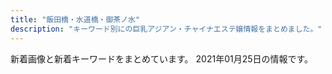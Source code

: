 ```yaml
---
title: "飯田橋・水道橋・御茶ノ水"
description: "キーワード別にの巨乳アジアン・チャイナエステ嬢情報をまとめました。"
---
```


新着画像と新着キーワードをまとめています。
2021年01月25日の情報です。

<DmmAffiliateIns />
<KeywordTable
  shops={
    [
    {
        "url": "https://kira.uouono.com/",
        "station": "\u795e\u4fdd\u753a\u99c5A1\u51fa\u53e3",
        "keywords": {
            "F": 3,
            "D": 13,
            "C": 4,
            "E": 10
        },
        "img_links": [
            "https://kira.uouono.com/wp-content/uploads/2020/12/1234786kira.jpg",
            "https://kira.uouono.com/wp-content/themes/este/img/4.jpg",
            "https://kira.uouono.com/wp-content/themes/este/img/1.jpg",
            "https://kira.uouono.com/wp-content/uploads/2020/12/saiuhkira.jpg",
            "https://kira.uouono.com/wp-content/uploads/2019/06/1ki100.jpg",
            "https://kira.uouono.com/wp-content/uploads/2019/06/2kira.jpg",
            "https://kira.uouono.com/wp-content/uploads/2019/06/1kira.jpg",
            "https://kira.uouono.com/wp-content/themes/este/img/tel_footer.png",
            "https://kira.uouono.com/wp-content/themes/este/img/tel_header.png",
            "https://kira.uouono.com/wp-content/uploads/2019/12/98976Akira.jpg",
            "https://kira.uouono.com/wp-content/uploads/2019/06/2ki100.jpg",
            "https://kira.uouono.com/wp-content/themes/este/img/top-img03.png",
            "https://kira.uouono.com/wp-content/themes/este/img/top-img01.png",
            "https://kira.uouono.com/wp-content/uploads/2020/12/1kira.jpg",
            "https://kira.uouono.com/wp-content/uploads/2020/01/100kira.jpg",
            "https://kira.uouono.com/wp-content/themes/este/img/top-img02b.png",
            "https://kira.uouono.com/wp-content/uploads/2019/06/4kira.jpg",
            "https://kira.uouono.com/wp-content/themes/este/img/call.png",
            "https://kira.uouono.com/wp-content/themes/este/img/2.jpg",
            "https://kira.uouono.com/wp-content/themes/este/img/3.jpg"
        ],
        "name": "\u30ad\u30e9\u30e9"
    },
    {
        "station": "\u5c0f\u5ddd\u753a\u99c5B5\u51fa\u53e3",
        "img_links": [
            "https://izumi-esthe.tokyo/wp-content/uploads/2020/09/8765211iyashinoizumi.jpg",
            "https://izumi-esthe.tokyo/wp-content/themes/este/img/top-img01a.png",
            "https://izumi-esthe.tokyo/wp-content/uploads/2020/10/98767689iyashinoizumi.jpg",
            "https://izumi-esthe.tokyo/wp-content/uploads/2020/02/9fxdytugvyibha.jpg",
            "https://izumi-esthe.tokyo/wp-content/uploads/2020/02/13ydtfuygiuhsa.jpg",
            "https://izumi-esthe.tokyo/wp-content/themes/este/img/tel_footer.png",
            "https://izumi-esthe.tokyo/wp-content/themes/este/img/top-img01b.png",
            "https://izumi-esthe.tokyo/wp-content/themes/este/img/3.jpg",
            "https://izumi-esthe.tokyo/wp-content/uploads/2020/04/1111iyashinoizumi.jpg",
            "https://izumi-esthe.tokyo/wp-content/uploads/2020/02/1111iyashinoizumi.jpg",
            "https://izumi-esthe.tokyo/wp-content/themes/este/img/4.jpg",
            "https://izumi-esthe.tokyo/wp-content/themes/este/img/top-img02a.png",
            "https://izumi-esthe.tokyo/wp-content/uploads/2020/02/999iyashinoizumi.jpg",
            "https://izumi-esthe.tokyo/wp-content/themes/este/img/6.jpg",
            "https://izumi-esthe.tokyo/wp-content/uploads/2020/12/9iyashinoizumi.jpg",
            "https://izumi-esthe.tokyo/wp-content/uploads/2020/10/8765iyashinoizumi.jpg",
            "https://izumi-esthe.tokyo/wp-content/uploads/2020/12/999iyashinoizumi.jpg",
            "https://izumi-esthe.tokyo/wp-content/themes/este/img/top-img04.png",
            "https://izumi-esthe.tokyo/wp-content/uploads/2020/10/9087saiyashinoizumi.jpg",
            "https://izumi-esthe.tokyo/wp-content/themes/este/img/call.png",
            "https://izumi-esthe.tokyo/wp-content/uploads/2020/02/15drtyfugihoas.jpg",
            "https://izumi-esthe.tokyo/wp-content/uploads/2021/01/211iyashinoizumi.jpg",
            "https://izumi-esthe.tokyo/wp-content/uploads/2020/02/3serdtfygui.jpg",
            "https://izumi-esthe.tokyo/wp-content/uploads/2020/12/3111112iyashinoizumi.jpg",
            "https://izumi-esthe.tokyo/wp-content/themes/este/img/5.jpg",
            "https://izumi-esthe.tokyo/wp-content/uploads/2020/09/8765421iyashinoizumi.jpg",
            "https://izumi-esthe.tokyo/wp-content/themes/este/img/top-img01.png",
            "https://izumi-esthe.tokyo/wp-content/uploads/2020/11/1iyashinoizumi-1.jpg",
            "https://izumi-esthe.tokyo/wp-content/uploads/2020/12/121iyashinoizumi.jpg",
            "https://izumi-esthe.tokyo/wp-content/uploads/2021/01/111iyashinoizumi.jpg",
            "https://izumi-esthe.tokyo/wp-content/uploads/2020/03/77iyashinoizumi.jpg",
            "https://izumi-esthe.tokyo/wp-content/uploads/2020/03/111iyashinoizumi.jpg",
            "https://izumi-esthe.tokyo/wp-content/uploads/2020/02/15dfuygihoinp.jpg",
            "https://izumi-esthe.tokyo/wp-content/themes/este/img/tel_header.png",
            "https://izumi-esthe.tokyo/wp-content/uploads/2020/11/2iyashinoizumi.jpg",
            "https://izumi-esthe.tokyo/wp-content/uploads/2020/02/14drtyfugiho.jpg",
            "https://izumi-esthe.tokyo/wp-content/themes/este/img/1.jpg",
            "https://izumi-esthe.tokyo/wp-content/uploads/2020/11/1iyashinoizumi.jpg",
            "https://izumi-esthe.tokyo/wp-content/uploads/2020/02/10cfyguvbhj.jpg",
            "https://izumi-esthe.tokyo/wp-content/uploads/2020/09/876521iyashinoizumi-1.jpg",
            "https://izumi-esthe.tokyo/wp-content/uploads/2020/02/88iyashinoizumi.jpg",
            "https://izumi-esthe.tokyo/wp-content/themes/este/img/2.jpg",
            "https://izumi-esthe.tokyo/wp-content/uploads/2020/10/897s6aiyashinoizumi.jpg",
            "https://izumi-esthe.tokyo/wp-content/uploads/2020/11/9897621iyashinoizumi.jpg",
            "https://izumi-esthe.tokyo/wp-content/uploads/2020/10/9876iyashinoizumi.jpg",
            "https://izumi-esthe.tokyo/wp-content/uploads/2020/02/999iyashinoizumi-1.jpg"
        ],
        "keywords": {
            "G": 4,
            "C": 12,
            "E": 12,
            "D": 70
        },
        "url": "https://izumi-esthe.tokyo/",
        "name": "\u7652\u3057\u306e\u6cc9"
    },
    {
        "keywords": {
            "C": 7
        },
        "name": "\u30e9\u30d4\u30b9",
        "station": "\u795e\u4fdd\u753a\u99c5A7\u51fa\u53e3",
        "url": "http://rapisu.tokyo/",
        "img_links": [
            "http://rapisu.tokyo/images/r3.jpg",
            "http://rapisu.tokyo/images/end.png",
            "http://rapisu.tokyo/images/mika.jpg",
            "http://rapisu.tokyo/images/r2.jpg",
            "http://rapisu.tokyo/images/tiao.png",
            "http://rapisu.tokyo/images/meihui.jpg",
            "http://rapisu.tokyo/images/g0.jpg",
            "http://rapisu.tokyo/images/r1.jpg",
            "http://rapisu.tokyo/images/zi_staff.png",
            "http://rapisu.tokyo/images/flash1.jpg",
            "http://rapisu.tokyo/images/top.png",
            "http://rapisu.tokyo/images/mobile.png",
            "http://rapisu.tokyo/images/flash.jpg"
        ]
    },
    {
        "station": "JR\u6c34\u9053\u6a4b\u99c5\u6771\u53e3",
        "keywords": {
            "F": 6,
            "89": 6,
            "85": 6,
            "88": 4,
            "E": 6,
            "83": 10,
            "D": 18,
            "84": 4
        },
        "name": "\u30d3\u30fc\u30ca\u30b9",
        "img_links": [
            "http://venus.tyo.cm/images/room3.jpg",
            "http://venus.tyo.cm/photos/sites/40/2020/09/2020090907201289.jpeg",
            "http://venus.tyo.cm/photos/sites/40/2020/08/2020083110414597.jpeg",
            "http://venus.tyo.cm/photos/sites/40/2020/09/2020091012404045.jpeg",
            "http://venus.tyo.cm/images/mainimg.jpg",
            "http://venus.tyo.cm/photos/sites/40/2020/08/2020083110414612.jpeg",
            "http://venus.tyo.cm/photos/sites/40/2020/08/2020083109075883.jpeg",
            "http://venus.tyo.cm/photos/sites/40/2020/05/202005250635220.jpg",
            "http://venus.tyo.cm/images/pagetop.png",
            "http://venus.tyo.cm/photos/sites/40/2020/08/2020083109075781.jpeg",
            "http://venus.tyo.cm/images/room5.jpg",
            "http://venus.tyo.cm/images/room1.jpg",
            "http://venus.tyo.cm/images/room6.jpg",
            "http://venus.tyo.cm/images/spmainimg.jpg",
            "http://venus.tyo.cm/images/room2.jpg",
            "http://venus.tyo.cm/images/top.png",
            "http://venus.tyo.cm/photos/sites/40/2020/08/2020083109075848.jpeg",
            "http://venus.tyo.cm/photos/sites/40/2020/09/2020090907201348.jpeg",
            "http://venus.tyo.cm/photos/sites/40/2020/08/2020083109075784.jpeg",
            "http://venus.tyo.cm/photos/sites/40/2020/10/202010021052282.jpeg",
            "http://venus.tyo.cm/photos/sites/40/2020/08/2020083109075685.jpeg",
            "http://venus.tyo.cm/photos/sites/40/2020/08/2020083109075912.jpeg",
            "http://venus.tyo.cm/images/room4.jpg"
        ],
        "url": "http://venus.tyo.cm/"
    },
    {
        "name": "\u60a0 \u3086\u3046",
        "img_links": [
            "http://yu.xyz.mn/photos/sites/91/2020/02/2020022305370017.jpg",
            "http://yu.xyz.mn/images/s_shedule.jpg",
            "http://yu.xyz.mn/images/ac1.jpg",
            "http://yu.xyz.mn/images/s_staff.jpg",
            "http://yu.xyz.mn/photos/sites/91/2019/12/2019122901424384.jpg",
            "http://yu.xyz.mn/photos/sites/91/2020/04/2020040807282190.jpg",
            "http://yu.xyz.mn/images/room3.jpg",
            "http://yu.xyz.mn/images/room2.jpg",
            "http://yu.xyz.mn/images/s_news.jpg",
            "http://yu.xyz.mn/images/top.jpg",
            "http://yu.xyz.mn/images/ac3.jpg",
            "http://yu.xyz.mn/images/ac6.jpg",
            "http://yu.xyz.mn/photos/sites/91/2019/12/2019122702252767.jpg",
            "http://yu.xyz.mn/images/room1.jpg",
            "http://yu.xyz.mn/images/ac4.jpg",
            "http://yu.xyz.mn/photos/sites/91/2019/12/2019122702252691.jpg",
            "http://yu.xyz.mn/photos/sites/91/2021/01/2021012205451889.jpg",
            "http://yu.xyz.mn/images/ac2.jpg",
            "http://yu.xyz.mn/images/ac5.jpg",
            "http://yu.xyz.mn/images/mobile.jpg",
            "http://yu.xyz.mn/images/room4.jpg"
        ],
        "keywords": {
            "84": 7,
            "86": 7,
            "85": 21,
            "87": 7,
            "C": 20,
            "D": 35
        },
        "url": "http://yu.xyz.mn/",
        "station": "JR\u6c34\u9053\u6a4b\u99c5\u897f\u53e3"
    },
    {
        "img_links": [
            "http://www.iyashikokoro.xyz/images/index-iyashi_13.jpg",
            "http://www.iyashikokoro.xyz/images/index-iyashi_10.jpg",
            "http://www.iyashikokoro.xyz/images/staff/riri.jpg",
            "http://www.iyashikokoro.xyz/images/index-iyashi_04.jpg",
            "http://www.iyashikokoro.xyz/images/staff/sizuka.jpg",
            "http://www.iyashikokoro.xyz/images/staff/7.jpg",
            "http://www.iyashikokoro.xyz/images/staff/ai2.jpg",
            "http://www.iyashikokoro.xyz/images/shop/1.jpg",
            "http://www.iyashikokoro.xyz/images/staff/6.jpg",
            "http://www.iyashikokoro.xyz/images/staff/qianqiu.jpg",
            "http://www.iyashikokoro.xyz/images/index-iyashi_05.jpg",
            "http://www.iyashikokoro.xyz/images/shop/5.jpg",
            "http://www.iyashikokoro.xyz/images/index-iyashi_14.jpg",
            "http://www.iyashikokoro.xyz/images/index-iyashi_02a.jpg",
            "http://www.iyashikokoro.xyz/images/staff/miki.jpg",
            "http://www.iyashikokoro.xyz/images/sys-n.png",
            "http://www.iyashikokoro.xyz/images/shop/4.jpg",
            "http://www.iyashikokoro.xyz/images/staff/maki2.jpg"
        ],
        "station": "JR\u98ef\u7530\u6a4b\u99c5\u6771\u53e3",
        "url": "http://www.iyashikokoro.xyz/",
        "keywords": {},
        "name": "\u7652\u3057\u306e\u5fc3"
    },
    {
        "name": "\u697d\u697d",
        "station": "\u725b\u8fbc\u795e\u697d\u5742\u99c5A2\u51fa\u53e3",
        "img_links": [
            "https://raku-relax.tokyo/wp-content/themes/este/img/tel02.png",
            "https://raku-relax.tokyo/wp-content/uploads/2020/04/siuaytfsa.jpg",
            "https://raku-relax.tokyo/wp-content/uploads/2018/12/satfuygihoj.jpg",
            "https://raku-relax.tokyo/wp-content/uploads/2020/11/9897621rakura.jpg",
            "https://raku-relax.tokyo/wp-content/uploads/2020/01/897sarakura.jpg",
            "https://raku-relax.tokyo/wp-content/themes/este/img/top-img01.png",
            "https://raku-relax.tokyo/wp-content/uploads/2020/04/1234sertdyf.jpg",
            "https://raku-relax.tokyo/wp-content/uploads/2021/01/211rakura.jpg",
            "https://raku-relax.tokyo/wp-content/uploads/2021/01/1211rakura.jpg",
            "https://raku-relax.tokyo/wp-content/themes/este/img/2.jpg",
            "https://raku-relax.tokyo/wp-content/themes/este/img/top-img04.png",
            "https://raku-relax.tokyo/wp-content/themes/este/img/4.jpg",
            "https://raku-relax.tokyo/wp-content/themes/este/img/top-img03.png",
            "https://raku-relax.tokyo/wp-content/themes/este/img/tel03.png",
            "https://raku-relax.tokyo/wp-content/themes/este/img/tel_footer.png",
            "https://raku-relax.tokyo/wp-content/themes/este/img/tel_header.png",
            "https://raku-relax.tokyo/wp-content/themes/este/img/1.jpg",
            "https://raku-relax.tokyo/wp-content/themes/este/img/tel.png",
            "https://raku-relax.tokyo/wp-content/uploads/2020/11/oiuarakura.jpg",
            "https://raku-relax.tokyo/wp-content/uploads/2020/01/y45a121.jpg",
            "https://raku-relax.tokyo/wp-content/themes/este/img/top-img05.png",
            "https://raku-relax.tokyo/wp-content/themes/este/img/top-img02.png",
            "https://raku-relax.tokyo/wp-content/themes/este/img/3.jpg"
        ],
        "url": "https://raku-relax.tokyo/",
        "keywords": {
            "C": 12,
            "E": 11,
            "D": 7,
            "G": 3
        }
    },
    {
        "name": "\u306f\u306a\u3073",
        "url": "http://jinbocho.xyz/",
        "keywords": {},
        "station": "\u795e\u4fdd\u753a\u99c5A5\u51fa\u53e3",
        "img_links": [
            "http://jinbocho.xyz/images/a4.jpg",
            "http://jinbocho.xyz/images/yuki.jpg",
            "http://jinbocho.xyz/images/g2.jpg",
            "http://jinbocho.xyz/images/g9.jpg",
            "http://jinbocho.xyz/images/g8.jpg",
            "http://jinbocho.xyz/images/top2.jpg",
            "http://jinbocho.xyz/images/r1.jpg",
            "http://jinbocho.xyz/images/r6.jpg",
            "http://jinbocho.xyz/images/left3.png",
            "http://jinbocho.xyz/images/g7.jpg",
            "http://jinbocho.xyz/images/r2.jpg",
            "http://jinbocho.xyz/images/r5.jpg",
            "http://jinbocho.xyz/images/a2.jpg",
            "http://jinbocho.xyz/images/g1.jpg",
            "http://jinbocho.xyz/images/new-tit3.png",
            "http://jinbocho.xyz/images/top1.jpg",
            "http://jinbocho.xyz/images/r4.jpg",
            "http://jinbocho.xyz/images/mobile.png",
            "http://jinbocho.xyz/images/a1.jpg",
            "http://jinbocho.xyz/images/s_staff.png",
            "http://jinbocho.xyz/images/a3.jpg",
            "http://jinbocho.xyz/images/a5.jpg",
            "http://jinbocho.xyz/images/miki.jpg",
            "http://jinbocho.xyz/images/zi.png",
            "http://jinbocho.xyz/images/r3.jpg",
            "http://jinbocho.xyz/images/g0.jpg",
            "http://jinbocho.xyz/images/haru.jpg",
            "http://jinbocho.xyz/images/new-tit.png",
            "http://jinbocho.xyz/images/face.png",
            "http://jinbocho.xyz/images/gb01.png",
            "http://jinbocho.xyz/images/g10.jpg",
            "http://jinbocho.xyz/images/mika.jpg"
        ]
    },
    {
        "name": "Lime",
        "keywords": {
            "C": 17
        },
        "station": "JR\u6c34\u9053\u6a4b\u99c5\u897f\u53e3",
        "img_links": [
            "http://sln-relax.com/pic/head.png",
            "http://sln-relax.com/scdl/staff/10051.jpg",
            "http://sln-relax.com/pic/topimg2.jpg",
            "http://sln-relax.com/scdl/staff/10071.jpg",
            "http://sln-relax.com/scdl/staff/10011.jpg",
            "http://sln-relax.com/scdl/staff/10031.jpg",
            "http://sln-relax.com/scdl/staff/10081.jpg",
            "http://sln-relax.com/img/ttl_concept.jpg",
            "http://sln-relax.com/img/ttl_rec.jpg",
            "http://sln-relax.com/img/ttl_mobile.jpg",
            "http://sln-relax.com/i/files/homeimg.jpg",
            "http://sln-relax.com/scdl/staff/10021.jpg",
            "http://sln-relax.com/i/files/girl02.jpg",
            "http://sln-relax.com/img/ttl_staff.png",
            "http://sln-relax.com/i/files/girl01.jpg",
            "http://sln-relax.com/pic/topimg1.jpg",
            "http://sln-relax.com/scdl/staff/10061.jpg",
            "http://sln-relax.com/img/ttl_tnew.jpg",
            "http://sln-relax.com/img/att.jpg",
            "http://sln-relax.com/pic/topimg3.jpg",
            "http://sln-relax.com/scdl/staff/10041.jpg"
        ],
        "url": "http://sln-relax.com/"
    },
    {
        "station": "\u672c\u90f7\u4e09\u4e01\u76ee\u99c55\u756a\u51fa\u53e3",
        "url": "https://haruhime.ests.jp/",
        "keywords": {
            "D": 6,
            "83": 6,
            "E": 18,
            "88": 6,
            "C": 18,
            "85": 6,
            "87": 12
        },
        "img_links": [
            "https://haruhime.ests.jp/images/link_nav03.jpg",
            "https://haruhime.ests.jp/images/sp_nav01.png",
            "https://haruhime.ests.jp/images/sp_tit_news.png",
            "https://haruhime.ests.jp/images/sp_end.jpg",
            "https://haruhime.ests.jp/images/re.png",
            "https://haruhime.ests.jp/images/img_service03.jpg",
            "https://haruhime.ests.jp/images/top.png",
            "https://haruhime.ests.jp/images/link_nav06.jpg",
            "https://haruhime.ests.jp/images/img_service02.jpg",
            "https://haruhime.ests.jp/images/room8.jpg",
            "https://haruhime.ests.jp/images/room5.jpg",
            "https://haruhime.ests.jp/photos/sites/61/2020/11/2020110107024462.jpg",
            "https://haruhime.ests.jp/photos/sites/61/2021/01/2021011510174267.jpg",
            "https://haruhime.ests.jp/images/sp_top.jpg",
            "https://haruhime.ests.jp/images/room6.jpg",
            "https://haruhime.ests.jp/images/link_nav04.jpg",
            "https://haruhime.ests.jp/images/end.png",
            "https://haruhime.ests.jp/photos/sites/61/2020/11/202011010702451.jpg",
            "https://haruhime.ests.jp/images/link_nav05.jpg",
            "https://haruhime.ests.jp/images/link_nav01.jpg",
            "https://haruhime.ests.jp/images/sp_nav02.png",
            "https://haruhime.ests.jp/images/sp_tit_staff.png",
            "https://haruhime.ests.jp/images/room7.jpg",
            "https://haruhime.ests.jp/images/link_nav02.jpg",
            "https://haruhime.ests.jp/photos/sites/61/2020/11/2020110107024317.jpg",
            "https://haruhime.ests.jp/images/card.png",
            "https://haruhime.ests.jp/photos/sites/61/2020/11/2020110107024640.jpg",
            "https://haruhime.ests.jp/images/sp_nav03.png",
            "https://haruhime.ests.jp/images/img_service01.jpg"
        ],
        "name": "\u6625\u59eb"
    },
    {
        "img_links": [
            "http://rioplioop.xyz/uploads/200601/1-200601142921510.jpg",
            "http://rioplioop.xyz/uploads/200601/1-200601142P4643.jpg",
            "http://rioplioop.xyz/uploads/200709/1-200FZ94225252.jpg",
            "http://rioplioop.xyz/uploads/200601/1-200601142629454.jpg",
            "http://rioplioop.xyz/picture/m-top004.jpg",
            "http://rioplioop.xyz/picture/m-top003.jpg",
            "http://rioplioop.xyz/uploads/210107/1-21010G41433150.jpg",
            "http://rioplioop.xyz/uploads/200720/1-200H0125S1U2.jpg",
            "http://rioplioop.xyz/uploads/200619/1-20061912514T35.jpg",
            "http://rioplioop.xyz/uploads/201215/1-201215140614E6.jpg",
            "http://rioplioop.xyz/uploads/200710/1-200G01PS2Q3.jpg",
            "http://rioplioop.xyz/uploads/200720/1-200H0125T94A.jpg",
            "http://rioplioop.xyz/uploads/201215/1-20121514062YE.jpg",
            "http://rioplioop.xyz/uploads/200601/1-200601142K43F.jpg",
            "http://rioplioop.xyz/uploads/200601/1-200601142639540.jpg",
            "http://rioplioop.xyz/uploads/200601/1-200601142G5438.jpg",
            "http://rioplioop.xyz/uploads/200601/1-200601142913462.jpg",
            "http://rioplioop.xyz/uploads/200625/1-200625140331O1.jpg",
            "http://rioplioop.xyz/uploads/200601/1-200601142TY37.jpg",
            "http://rioplioop.xyz/uploads/200601/1-200601142S1947.jpg",
            "http://rioplioop.xyz/uploads/200619/1-200619125204158.jpg",
            "http://rioplioop.xyz/picture/m-head01.jpg",
            "http://rioplioop.xyz/uploads/200601/1-200601142R2G3.jpg",
            "http://rioplioop.xyz/uploads/210107/1-21010G41345N3.jpg",
            "http://rioplioop.xyz/picture/cam-01.jpg",
            "http://rioplioop.xyz/uploads/201207/1-20120G62S9A5.jpg",
            "http://rioplioop.xyz/uploads/200625/1-200625140422133.jpg",
            "http://rioplioop.xyz/picture/call.png",
            "http://rioplioop.xyz/uploads/200709/1-200FZ94240538.jpg",
            "http://rioplioop.xyz/picture/foot01.jpg",
            "http://rioplioop.xyz/uploads/200601/1-200601142U5L7.jpg",
            "http://rioplioop.xyz/uploads/200601/1-200601142F5435.jpg",
            "http://rioplioop.xyz/uploads/210122/1-2101221A121555.jpg",
            "http://rioplioop.xyz/uploads/210122/1-2101221A05a06.jpg"
        ],
        "name": "\u307f\u3055\u304d",
        "station": "JR\u6c34\u9053\u6a4b\u99c5\u6771\u53e3",
        "keywords": {
            "85": 1,
            "94": 10,
            "F": 10,
            "C": 2,
            "D": 3,
            "84": 2
        },
        "url": "http://rioplioop.xyz/"
    },
    {
        "url": "http://aromalucky.xyz/",
        "station": "\u5c0f\u5ddd\u753a\u99c5B4",
        "img_links": [
            "https://i0.wp.com/aromalucky.xyz/wp-content/uploads/2017/12/05-1.jpg",
            "https://i0.wp.com/aromalucky.xyz/wp-content/uploads/2019/05/15.jpg",
            "http://aromalucky.xyz/wp-content/uploads/2019/05/01_02.png",
            "https://i0.wp.com/aromalucky.xyz/wp-content/uploads/2019/05/02.png",
            "https://i1.wp.com/aromalucky.xyz/wp-content/uploads/2019/10/20.jpg",
            "https://i2.wp.com/aromalucky.xyz/wp-content/uploads/2020/09/21.jpg",
            "https://i2.wp.com/aromalucky.xyz/wp-content/uploads/2019/04/12.jpg",
            "https://i2.wp.com/aromalucky.xyz/wp-content/uploads/2017/12/08.jpg",
            "https://i2.wp.com/aromalucky.xyz/wp-content/uploads/2019/04/14.jpg",
            "https://i2.wp.com/aromalucky.xyz/wp-content/uploads/2017/12/03-1.jpg",
            "https://i2.wp.com/aromalucky.xyz/wp-content/uploads/2017/12/02.jpg",
            "https://i1.wp.com/aromalucky.xyz/wp-content/uploads/2017/12/04-1.jpg",
            "https://i2.wp.com/aromalucky.xyz/wp-content/uploads/2019/05/03.png",
            "https://i1.wp.com/aromalucky.xyz/wp-content/uploads/2019/05/16.jpg",
            "https://i0.wp.com/aromalucky.xyz/wp-content/uploads/2019/04/13.jpg"
        ],
        "name": "\u30a2\u30ed\u30de\u30e9\u30c3\u30ad\u30fc",
        "keywords": {}
    }
]
}
/>
<DmmAffiliateScript />
